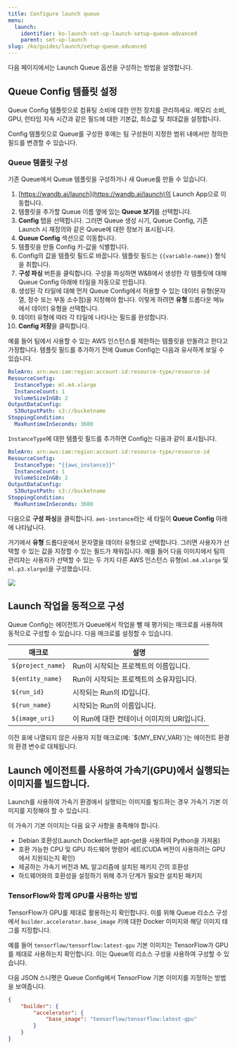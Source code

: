 ```yaml
---
title: Configure launch queue
menu:
  launch:
    identifier: ko-launch-set-up-launch-setup-queue-advanced
    parent: set-up-launch
slug: /ko/guides/launch/setup-queue-advanced
---
```


다음 페이지에서는 Launch Queue 옵션을 구성하는 방법을 설명합니다.

## Queue Config 템플릿 설정
Queue Config 템플릿으로 컴퓨팅 소비에 대한 안전 장치를 관리하세요. 메모리 소비, GPU, 런타임 지속 시간과 같은 필드에 대한 기본값, 최소값 및 최대값을 설정합니다.

Config 템플릿으로 Queue를 구성한 후에는 팀 구성원이 지정한 범위 내에서만 정의한 필드를 변경할 수 있습니다.

### Queue 템플릿 구성
기존 Queue에서 Queue 템플릿을 구성하거나 새 Queue를 만들 수 있습니다.

1. [https://wandb.ai/launch](https://wandb.ai/launch)의 Launch App으로 이동합니다.
2. 템플릿을 추가할 Queue 이름 옆에 있는 **Queue 보기**를 선택합니다.
3. **Config** 탭을 선택합니다. 그러면 Queue 생성 시기, Queue Config, 기존 Launch 시 재정의와 같은 Queue에 대한 정보가 표시됩니다.
4. **Queue Config** 섹션으로 이동합니다.
5. 템플릿을 만들 Config 키-값을 식별합니다.
6. Config의 값을 템플릿 필드로 바꿉니다. 템플릿 필드는 `{{variable-name}}` 형식을 취합니다.
7. **구성 파싱** 버튼을 클릭합니다. 구성을 파싱하면 W&B에서 생성한 각 템플릿에 대해 Queue Config 아래에 타일을 자동으로 만듭니다.
8. 생성된 각 타일에 대해 먼저 Queue Config에서 허용할 수 있는 데이터 유형(문자열, 정수 또는 부동 소수점)을 지정해야 합니다. 이렇게 하려면 **유형** 드롭다운 메뉴에서 데이터 유형을 선택합니다.
9. 데이터 유형에 따라 각 타일에 나타나는 필드를 완성합니다.
10. **Config 저장**을 클릭합니다.

예를 들어 팀에서 사용할 수 있는 AWS 인스턴스를 제한하는 템플릿을 만들려고 한다고 가정합니다. 템플릿 필드를 추가하기 전에 Queue Config는 다음과 유사하게 보일 수 있습니다.

```yaml title="launch config"
RoleArn: arn:aws:iam:region:account-id:resource-type/resource-id
ResourceConfig:
  InstanceType: ml.m4.xlarge
  InstanceCount: 1
  VolumeSizeInGB: 2
OutputDataConfig:
  S3OutputPath: s3://bucketname
StoppingCondition:
  MaxRuntimeInSeconds: 3600
```

`InstanceType`에 대한 템플릿 필드를 추가하면 Config는 다음과 같이 표시됩니다.

```yaml title="launch config"
RoleArn: arn:aws:iam:region:account-id:resource-type/resource-id
ResourceConfig:
  InstanceType: "{{aws_instance}}"
  InstanceCount: 1
  VolumeSizeInGB: 2
OutputDataConfig:
  S3OutputPath: s3://bucketname
StoppingCondition:
  MaxRuntimeInSeconds: 3600
```

다음으로 **구성 파싱**을 클릭합니다. `aws-instance`라는 새 타일이 **Queue Config** 아래에 나타납니다.

거기에서 **유형** 드롭다운에서 문자열을 데이터 유형으로 선택합니다. 그러면 사용자가 선택할 수 있는 값을 지정할 수 있는 필드가 채워집니다. 예를 들어 다음 이미지에서 팀의 관리자는 사용자가 선택할 수 있는 두 가지 다른 AWS 인스턴스 유형(`ml.m4.xlarge` 및 `ml.p3.xlarge`)을 구성했습니다.

<Frame>
    <img src="/images/launch/aws_template_example.png"  />
</Frame>

## Launch 작업을 동적으로 구성
Queue Config는 에이전트가 Queue에서 작업을 뺄 때 평가되는 매크로를 사용하여 동적으로 구성할 수 있습니다. 다음 매크로를 설정할 수 있습니다.

| 매크로             | 설명                                                         |
|-------------------|-------------------------------------------------------------|
| `${project_name}` | Run이 시작되는 프로젝트의 이름입니다.                        |
| `${entity_name}`  | Run이 시작되는 프로젝트의 소유자입니다.                        |
| `${run_id}`       | 시작되는 Run의 ID입니다.                                      |
| `${run_name}`     | 시작되는 Run의 이름입니다.                                     |
| `${image_uri}`    | 이 Run에 대한 컨테이너 이미지의 URI입니다.                     |

<Note>
이전 표에 나열되지 않은 사용자 지정 매크로(예: `${MY_ENV_VAR}`)는 에이전트 환경의 환경 변수로 대체됩니다.
</Note>

## Launch 에이전트를 사용하여 가속기(GPU)에서 실행되는 이미지를 빌드합니다.
Launch를 사용하여 가속기 환경에서 실행되는 이미지를 빌드하는 경우 가속기 기본 이미지를 지정해야 할 수 있습니다.

이 가속기 기본 이미지는 다음 요구 사항을 충족해야 합니다.

- Debian 호환성(Launch Dockerfile은 apt-get을 사용하여 Python을 가져옴)
- 호환 가능한 CPU 및 GPU 하드웨어 명령어 세트(CUDA 버전이 사용하려는 GPU에서 지원되는지 확인)
- 제공하는 가속기 버전과 ML 알고리즘에 설치된 패키지 간의 호환성
- 하드웨어와의 호환성을 설정하기 위해 추가 단계가 필요한 설치된 패키지

### TensorFlow와 함께 GPU를 사용하는 방법

TensorFlow가 GPU를 제대로 활용하는지 확인합니다. 이를 위해 Queue 리소스 구성에서 `builder.accelerator.base_image` 키에 대한 Docker 이미지와 해당 이미지 태그를 지정합니다.

예를 들어 `tensorflow/tensorflow:latest-gpu` 기본 이미지는 TensorFlow가 GPU를 제대로 사용하는지 확인합니다. 이는 Queue의 리소스 구성을 사용하여 구성할 수 있습니다.

다음 JSON 스니펫은 Queue Config에서 TensorFlow 기본 이미지를 지정하는 방법을 보여줍니다.

```json title="Queue config"
{
    "builder": {
        "accelerator": {
            "base_image": "tensorflow/tensorflow:latest-gpu"
        }
    }
}
```